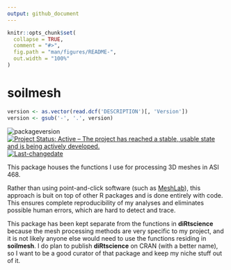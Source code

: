 ```yaml
---
output: github_document
---
```


<!-- README.md is generated from README.Rmd. Please edit that file -->

```r
knitr::opts_chunk$set(
  collapse = TRUE,
  comment = "#>",
  fig.path = "man/figures/README-",
  out.width = "100%"
)
```

# soilmesh

<!-- badges: start -->
```r
version <- as.vector(read.dcf('DESCRIPTION')[, 'Version'])
version <- gsub('-', '.', version)
```
![packageversion](https://img.shields.io/badge/Package%20version-`r version`-orange.svg?style=flat-square)
[![Project Status: Active – The project has reached a stable, usable state and is being actively developed.](https://www.repostatus.org/badges/latest/active.svg)](https://www.repostatus.org/#active)
[![Last-changedate](https://img.shields.io/badge/last%20change-`r gsub('-', '--', Sys.Date())`-yellowgreen.svg)](/commits/master)
<!-- badges: end -->

This package houses the functions I use for processing 3D meshes in ASI 468.

Rather than using point-and-click software (such as [MeshLab](https://www.meshlab.net/)), this approach is buit on top of other R packages and is done entirely with code. This ensures complete reproducibility of my analyses and eliminates possible human errors, which are hard to detect and trace. 

This package has been kept separate from the functions in **diRtscience** because the mesh processing methods are very specific to my project, and it is not likely anyone else would need to use the functions residing in **soilmesh**. I do plan to publish **diRtscience** on CRAN (with a better name), so I want to be a good curator of that package and keep my niche stuff out of it. 
